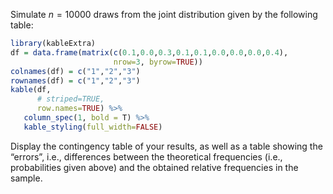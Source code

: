 Simulate $n=10000$ draws from the joint distribution given by the following
table:

```r
library(kableExtra)
df = data.frame(matrix(c(0.1,0.0,0.3,0.1,0.1,0.0,0.0,0.0,0.4),
                       nrow=3, byrow=TRUE))
colnames(df) = c("1","2","3")
rownames(df) = c("1","2","3")
kable(df, 
      # striped=TRUE, 
      row.names=TRUE) %>% 
   column_spec(1, bold = T) %>%
   kable_styling(full_width=FALSE)
```


Display the contingency table of your results, as well as a table
showing the
"errors", i.e., differences between the theoretical frequencies
 (i.e., probabilities given above) and the obtained relative
 frequencies in the sample.

